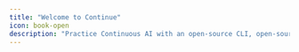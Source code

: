 ```yaml
---
title: "Welcome to Continue"
icon: book-open
description: "Practice Continuous AI with an open-source CLI, open-source IDE extensions, and a Hub for custom AI coding agents"
---
```


<script type="application/ld+json" dangerouslySetInnerHTML={{
  __html: JSON.stringify({
    "@context": "https://schema.org",
    "@type": "Organization",
  "name": "Continue",
  "description": "Open source AI-powered coding assistant with customizable components for chat, autocomplete, edit, and agent workflows in VS Code and JetBrains IDEs",
  "url": "https://continue.dev",
  "logo": {
    "@type": "ImageObject",
    "url": "https://docs.continue.dev/logo/light.svg",
    "width": 200,
    "height": 50
  },
  "foundingDate": "2023",
  "sameAs": [
    "https://github.com/continuedev/continue",
    "https://discord.gg/NWtdYexhMs",
    "https://twitter.com/continuedev",
    "https://linkedin.com/company/continuedev"
  ],
  "contactPoint": {
    "@type": "ContactPoint",
    "contactType": "customer support",
    "url": "https://discord.gg/NWtdYexhMs"
  },
  "offers": {
    "@type": "Offer",
    "name": "Continue AI Coding Assistant",
    "description": "Free open source AI coding assistant with premium team and enterprise features",
    "price": "0",
    "priceCurrency": "USD",
    "availability": "https://schema.org/InStock",
    "category": "Software Development Tools"
  },
  "mainEntity": {
    "@type": "SoftwareApplication",
    "name": "Continue",
    "applicationCategory": "DeveloperApplication",
    "operatingSystem": ["Windows", "macOS", "Linux"],
    "description": "Open source AI-powered coding assistant with customizable components for chat, autocomplete, edit, and agent workflows",
    "url": "https://docs.continue.dev",
    "downloadUrl": [
      "https://marketplace.visualstudio.com/items?itemName=Continue.continue",
      "https://plugins.jetbrains.com/plugin/22707-continue-extension"
    ],
    "softwareVersion": "latest",
    "dateModified": "2024-12-28",
    "publisher": {
      "@type": "Organization",
      "name": "Continue",
      "url": "https://continue.dev"
    },
    "offers": {
      "@type": "Offer",
      "price": "0",
      "priceCurrency": "USD",
      "availability": "https://schema.org/InStock"
    },
    "featureList": [
      "AI-powered code chat",
      "Intelligent autocomplete",
      "Code editing assistance",
      "Agent workflows",
      "Multi-model support",
      "VS Code integration",
      "JetBrains integration",
      "CLI support"
    ]
    }
  })
}} />

<script type="application/ld+json" dangerouslySetInnerHTML={{
  __html: JSON.stringify({
    "@context": "https://schema.org",
    "@type": "WebSite",
  "name": "Continue Documentation",
  "description": "Complete guide to Continue, an open source AI-powered coding assistant with customizable components for chat, autocomplete, edit, and agent workflows",
  "url": "https://docs.continue.dev",
  "publisher": {
    "@type": "Organization",
    "name": "Continue",
    "url": "https://continue.dev"
  },
  "potentialAction": {
    "@type": "SearchAction",
    "target": {
      "@type": "EntryPoint",
      "urlTemplate": "https://docs.continue.dev/search?q={search_term_string}"
    },
    "query-input": "required name=search_term_string"
    }
  })
}} />

<Frame>
  <img src="/images/intro-0c302b9c15b890c251b1ad04586c880f.png" />
</Frame>

<Note>
  **Build faster with AI across your IDE, terminal, and CI/CD pipelines with
  Continue.**
</Note>

## Continue CLI

<Info>Terminal-native AI coding assistance with TUI and headless modes.</Info>

<CodeGroup>

    ```bash npm
    npm install -g @continuedev/cli
    ```

    ```bash yarn
    yarn global add @continuedev/cli
    ```

    ```bash pnpm
    pnpm add -g @continuedev/cli
    ```

</CodeGroup>

<CardGroup cols={2}>
  <Card
    title="TUI Mode"
    icon="terminal"
    href="/cli/overview#tui-mode%3A-interactive-development"
  >
    Interactive terminal interface for development workflows
    <br />
    <sub>• Automate builds & refactoring</sub>
    <br />
    <sub>• Pre-commit hooks & scripted fixes</sub>
    <br />
    <sub>• Terminal-first development</sub>
  </Card>
  <Card
    title="Headless Mode"
    icon="server"
    href="/cli/overview#headless-mode%3A-production-automation"
  >
    Automated AI coding for CI/CD and server environments
    <br />
    <sub>• Run in CI/CD pipelines</sub>
    <br />
    <sub>• Batch processing & bulk operations</sub>
    <br />
    <sub>• Server & container deployments</sub>
  </Card>
</CardGroup>

## IDE Extensions

<Info>
  **Complement your CLI workflow** - Rich editor integrations for interactive
  development.
</Info>

<CardGroup cols={2}>
  <Card
    title="VS Code"
    icon="code"
    href="https://marketplace.visualstudio.com/items?itemName=Continue.continue"
  >
    Install from VS Code Marketplace
    <br />
    <sub>Real-time coding assistance and refactoring</sub>
  </Card>
  <Card
    title="JetBrains"
    icon="jet-fighter"
    href="https://plugins.jetbrains.com/plugin/22707-continue-extension"
  >
    Install from JetBrains Plugin Repository
    <br />
    <sub>Autocomplete and multi-file edits</sub>
  </Card>
</CardGroup>

## Core Features

<CardGroup cols={2}>
  <Card title="Agent" icon="robot" href="/features/agent/quick-start">
    Multi-step workflows and complex task automation
  </Card>
  <Card title="Chat" icon="messages" href="/features/chat/quick-start">
    Ask questions and explore your codebase
  </Card>
  <Card title="Edit" icon="pen-to-square" href="/features/edit/quick-start">
    In-place code editing without breaking flow
  </Card>
  <Card
    title="Autocomplete"
    icon="sparkles"
    href="/features/autocomplete/quick-start"
  >
    Inline AI suggestions as you type
  </Card>
</CardGroup>

## Configuration

<CardGroup cols={3}>
  <Card title="Models" icon="brain" href="/customization/models">
    Connect your preferred AI models
  </Card>
  <Card title="Rules" icon="shield" href="/customization/rules">
    Configure AI behavior and constraints
  </Card>
  <Card title="MCPs" icon="wrench" href="/customization/mcp-tools">
    Extend functionality with MCP tools
  </Card>
</CardGroup>

## Resources

<CardGroup cols={3}>
  <Card title="Continue Hub" icon="globe" href="https://hub.continue.dev/">
    Community models, rules, and tools
  </Card>
  <Card
    title="GitHub Discussions"
    icon="comments"
    href="https://github.com/continuedev/continue/discussions"
  >
    Get help from the community
  </Card>
  <Card
    title="CLI Examples"
    icon="code-branch"
    href="/guides/overview#continuous-ai"
  >
    TUI and headless workflow examples
  </Card>
</CardGroup>
